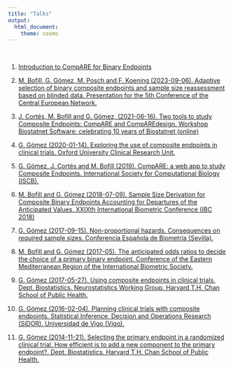 ---
title: "Talks"
output:
  html_document:
    theme: cosmo
---

```{=html}
<style type="text/css">
h1.title {
  font-size: 36px;
  font-weight: 500;
  color: DarkRed;
  text-align: center;
}
</style>
```

```{=html}
<!-- Google tag (gtag.js) -->
<script async src="https://www.googletagmanager.com/gtag/js?id=G-EGNE926NLF"></script>
<script>
  window.dataLayer = window.dataLayer || [];
  function gtag(){dataLayer.push(arguments);}
  gtag('js', new Date());

  gtag('config', 'G-EGNE926NLF');
</script>
```

<br>

1.  [Introduction to CompARE for Binary Endpoints](https://www.grbio.eu/compare/compareCover/workshop/Workshop.html#1){target="_blank"}

2.  [M. Bofill, G. Gómez, M. Posch and F. Koening (2023-09-06). Adaptive selection of binary composite endpoints and sample size reassessment based on blinded data. Presentation for the 5th Conference of the Central European Network.](talks/06SEP23_Marta_BofillRoig.pdf){target="_blank"}

3.  [J. Cortés, M. Bofill and G. Gómez, (2021-06-16). Two tools to study Composite Endpoints: CompARE and CompAREdesign. Workshop Biostatnet Software: celebrating 10 years of Biostatnet (online)](talks/2021BIOSTATNET_Workshop.pdf){target="_blank"}

4.  [G. Gómez (2020-01-14). Exploring the use of composite endpoints in clinical trials. Oxford University Clinical Research Unit.](talks/OUCRUSem_Jan2020.pdf){target="_blank"}

5.  [G. Gómez, J. Cortés and M. Bofill (2019). CompARE: a web app to study Composite Endpoints. International Society for Computational Biology (ISCB).](talks/2019ISCB_definitive.pdf){target="_blank"}

6.  [M. Bofill and G. Gómez (2018-07-09). Sample Size Derivation for Composite Binary Endpoints Accounting for Departures of the Anticipated Values. XXIXth International Biometric Conference (IBC 2018)](talks/2018IBC.pdf){target="_blank"}

7.  [G. Gómez (2017-09-15). Non-proportional hazards. Consequences on required sample sizes. Conferencia Española de Biometría (Sevilla).](talks/GomezSlides_CEB2017.pdf){target="_blank"}

8.  [M. Bofill and G. Gómez (2017-05). The anticipated odds ratios to decide the choice of a primary binary endpoint. Conference of the Eastern Mediterranean Region of the International Biometric Society.](talks/2017EMRIBS.pdf){target="_blank"}

9.  [G. Gómez (2017-05-27). Using composite endpoints in clinical trials. Dept. Biostatistics. Neurostatistics Working Group. Harvard T.H. Chan School of Public Health.](talks/GomezSlides_HarvardSem_May2017.pdf){target="_blank"}

10. [G. Gómez (2016-02-04). Planning clinical trials with composite endpoints. Statistical Inference, Decision and Operations Research (SiDOR). Universidad de Vigo (Vigo).](talks/VIGO-Feb2016.pdf){target="_blank"}

11. [G. Gómez (2014-11-21). Selecting the primary endpoint in a randomized clinical trial. How efficient is to add a new component to the primary endpoint?. Dept. Biostatistics. Harvard T.H. Chan School of Public Health.](talks/Talk_21Nov14.pdf){target="_blank"}
